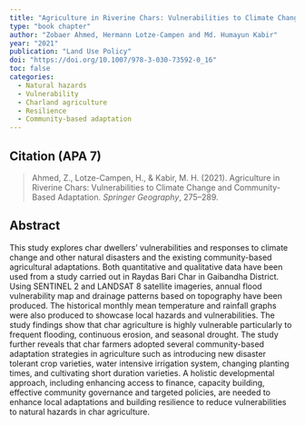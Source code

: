 ```yaml
---
title: "Agriculture in Riverine Chars: Vulnerabilities to Climate Change and Community-Based Adaptation"
type: "book chapter"
author: "Zobaer Ahmed, Hermann Lotze-Campen and Md. Humayun Kabir"
year: "2021"
publication: "Land Use Policy"
doi: "https://doi.org/10.1007/978-3-030-73592-0_16"
toc: false
categories:
  - Natural hazards
  - Vulnerability
  - Charland agriculture
  - Resilience
  - Community-based adaptation
---
```


## Citation (APA 7)

> Ahmed, Z., Lotze-Campen, H., & Kabir, M. H. (2021). Agriculture in Riverine Chars: Vulnerabilities to Climate Change and Community-Based Adaptation. *Springer Geography*, 275–289.

## Abstract

This study explores char dwellers’ vulnerabilities and responses to climate change and other natural disasters and the existing community-based agricultural adaptations. Both quantitative and qualitative data have been used from a study carried out in Raydas Bari Char in Gaibandha District. Using SENTINEL 2 and LANDSAT 8 satellite imageries, annual flood vulnerability map and drainage patterns based on topography have been produced. The historical monthly mean temperature and rainfall graphs were also produced to showcase local hazards and vulnerabilities. The study findings show that char agriculture is highly vulnerable particularly to frequent flooding, continuous erosion, and seasonal drought. The study further reveals that char farmers adopted several community-based adaptation strategies in agriculture such as introducing new disaster tolerant crop varieties, water intensive irrigation system, changing planting times, and cultivating short duration varieties. A holistic developmental approach, including enhancing access to finance, capacity building, effective community governance and targeted policies, are needed to enhance local adaptations and building resilience to reduce vulnerabilities to natural hazards in char agriculture.